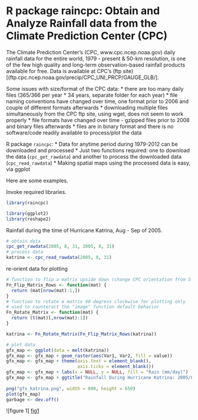 R package raincpc: Obtain and Analyze Rainfall data from the Climate Prediction Center (CPC)
========================================================

The Climate Prediction Center's (CPC, www.cpc.ncep.noaa.gov) daily rainfall data for the entire world, 1979 - present & 50-km resolution, is one of the few high quality and long-term observation-based rainfall products available for free. Data is available at CPC's (ftp site)[(ftp.cpc.ncep.noaa.gov/precip/CPC_UNI_PRCP/GAUGE_GLB/]. 

Some issues with size/format of the CPC data:
* there are too many daily files (365/366 per year * 34 years, separate folder for each year)
* file naming conventions have changed over time, one format prior to 2006 and couple of different formats afterwards
* downloading multiple files simultaneously from the CPC ftp site, using wget, does not seem to work properly
* file formats have changed over time - gzipped files prior to 2008 and binary files afterwards
* files are in binary format and there is no software/code readily available to process/plot the data

R package `raincpc`:
* Data for anytime period during 1979-2012 can be downloaded and processed
* Just two functions required: one to download the data (`cpc_get_rawdata`) and another to process the downloaded data (`cpc_read_rawdata`)
* Making spatial maps using the processed data is easy, via ggplot

Here are some examples.

Invoke required libraries.

```r
library(raincpc)

library(ggplot2)
library(reshape2)
```

Rainfall during the time of Hurricane Katrina, Aug - Sep of 2005.

```r
# obtain data
cpc_get_rawdata(2005, 8, 31, 2005, 8, 31) 
# process data
katrina <- cpc_read_rawdata(2005, 8, 31) 
```

re-orient data for plotting

```r
# function to flip a matrix upside down (change CPC orientation from S-N to N-S)
Fn_Flip_Matrix_Rows <- function(mat) {
  return (mat[nrow(mat):1,])
}
# function to rotate a matrix 90 degress clockwise for plotting only
# used to counteract the "image" function default behavior
Fn_Rotate_Matrix <- function(mat) {
  return (t(mat)[,nrow(mat):1])
}

katrina <- Fn_Rotate_Matrix(Fn_Flip_Matrix_Rows(katrina))

# plot data
gfx_map <- ggplot(data = melt(katrina)) 
gfx_map <- gfx_map + geom_raster(aes(Var1, Var2, fill = value)) 
gfx_map <- gfx_map + theme(axis.text = element_blank(), 
                           axis.ticks = element_blank())
gfx_map <- gfx_map + labs(x = NULL, y = NULL, fill = "Rain (mm/day)")
gfx_map <- gfx_map + ggtitle("Rainfall During Hurricane Katrina: 2005/8/31")
  
png("gfx_katrina.png", width = 800, height = 650)
plot(gfx_map)
garbage <- dev.off()
```

![figure 1] [fig1]

[fig1]: gfx_katrina.png "figure 1" 

